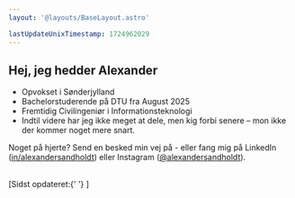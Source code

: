 ```yaml
---
layout: '@layouts/BaseLayout.astro'

lastUpdateUnixTimestamp: 1724962029
---
```



## Hej, jeg hedder Alexander <WavingHandEmoji />

- Opvokset i Sønderjylland
- Bachelorstuderende på DTU fra August 2025
- Fremtidig Civilingeniør i Informationsteknologi
- Indtil videre har jeg ikke meget at dele, men kig forbi senere – mon ikke der kommer noget mere snart.

Noget på hjerte? Send en besked min vej på <Copy2ClipboardInlineText value="mail@alexandersandholdt.dk" /> - eller fang mig på LinkedIn (<a href="https://www.linkedin.com/in/alexandersandholdt/" target="_blank">in/alexandersandholdt</a>) eller Instagram (<a href="https://www.instagram.com/alexandersandholdt/" target="_blank">@alexandersandholdt</a>).

<br />

<span class="fs-200 ff-mono">
  [Sidst opdateret:{' '} <DataFromUnixTimestamp unixTimestamp={frontmatter.lastUpdateUnixTimestamp}></DataFromUnixTimestamp>]
</span>
